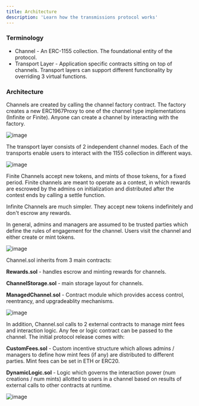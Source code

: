 ```yaml
---
title: Architecture
description: 'Learn how the transmissions protocol works'
---
```


### Terminology
* Channel - An ERC-1155 collection. The foundational entity of the protocol.
* Transport Layer - Application specific contracts sitting on top of channels. Transport layers can support different functionality by overriding 3 virtual functions.

### Architecture

Channels are created by calling the channel factory contract. The factory creates a new ERC1967Proxy to one of the channel type implementations (Infinite or Finite). Anyone can create a channel by interacting with the factory.

![image](https://hackmd.io/_uploads/HyzF-134R.png)

The transport layer consists of 2 independent channel modes. Each of the transports enable users to interact with the 1155 collection in different ways.

![image](https://hackmd.io/_uploads/SJZlmJ3NR.png)

Finite Channels accept new tokens, and mints of those tokens, for a fixed period. Finite channels are meant to operate as a contest, in which rewards are escrowed by the admins on initialization and distributed after the contest ends by calling a settle function.

Infinite Channels are much simpler. They accept new tokens indefinitely and don't escrow any rewards.

In general, admins and managers are assumed to be trusted parties which define the rules of engagement for the channel. Users visit the channel and either create or mint tokens.

![image](https://hackmd.io/_uploads/ry6eBkn4A.png)

Channel.sol inherits from 3 main contracts:

**Rewards.sol** - handles escrow and minting rewards for channels.

**ChannelStorage.sol** - main storage layout for channels.

**ManagedChannel.sol** - Contract module which provides access control, reentrancy, and upgradeablity mechanisms.

![image](https://hackmd.io/_uploads/r1_JU12EC.png)

In addition, Channel.sol calls to 2 external contracts to manage mint fees and interaction logic. Any fee or logic contract can be passed to the channel. The initial protocol release comes with:

**CustomFees.sol** - Custom incentive structure which allows admins / managers to define how mint fees (if any) are distributed to different parties. Mint fees can be set in ETH or ERC20.

**DynamicLogic.sol** - Logic which governs the interaction power (num creations / num mints) allotted to users in a channel based on results of external calls to other contracts at runtime.

![image](https://hackmd.io/_uploads/SyBfDkhEC.png)
